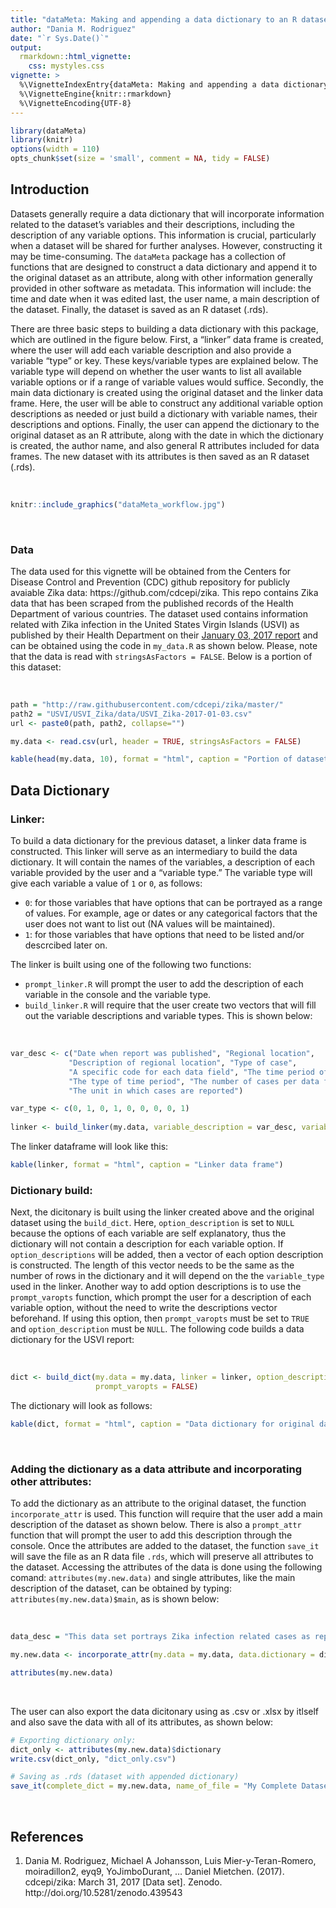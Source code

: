 ```yaml
---
title: "dataMeta: Making and appending a data dictionary to an R dataset"
author: "Dania M. Rodriguez"
date: "`r Sys.Date()`"
output: 
  rmarkdown::html_vignette:
    css: mystyles.css
vignette: >
  %\VignetteIndexEntry{dataMeta: Making and appending a data dictionary to an R dataset}
  %\VignetteEngine{knitr::rmarkdown}
  %\VignetteEncoding{UTF-8}
---
```

```r
library(dataMeta)
library(knitr)
options(width = 110)
opts_chunk$set(size = 'small', comment = NA, tidy = FALSE)
```

## Introduction  
  
  Datasets generally require a data dictionary that will incorporate information related to the dataset's variables and their descriptions, including the description of any variable options. This information is crucial, particularly when a dataset will be shared for further analyses. However, constructing it may be time-consuming. The `dataMeta` package has a collection of functions that are designed to construct a data dictionary and append it to the original dataset as an attribute, along with other information generally provided in other software as metadata. This information will include: the time and date when it was edited last, the user name, a main description of the dataset. Finally, the dataset is saved as an R dataset (.rds).
  
  There are three basic steps to building a data dictionary with this package, which are outlined in the figure below. First, a "linker" data frame is created, where the user will add each variable description and also provide a variable "type" or key. These keys/variable types are explained below. The variable type will depend on whether the user wants to list all available variable options or if a range of variable values would suffice. Secondly, the main data dictionary is created using the original dataset and the linker data frame. Here, the user will be able to construct any additional variable option descriptions as needed or just build a dictionary with variable names, their descriptions and options. Finally, the user can append the dictionary to the original dataset as an R attribute, along with the date in which the dictionary is created, the author name, and also general R attributes included for data frames.  The new dataset with its attributes is then saved as an R dataset (.rds).  
  
&nbsp;  
  
```r
knitr::include_graphics("dataMeta_workflow.jpg")
```  
  
&nbsp;  
  
### Data  
  
  The data used for this vignette will be obtained from the Centers for Disease Control and Prevention (CDC) github repository for publicly avaiable Zika data: https://github.com/cdcepi/zika. This repo contains Zika data that has been scraped from the published records of the Health Department of various countries. The dataset used contains information related with Zika infection in the United States Virgin Islands (USVI) as published by their Health Department on their [January 03, 2017 report](http://doh.vi.gov/assets/documents/2017/010317_ZikaReport.pdf) and can be obtained using the code in `my_data.R` as shown below. Please, note that the data is read with `stringsAsFactors = FALSE`.  Below is a portion of this dataset:  
  
&nbsp;  
  
```r
path = "http://raw.githubusercontent.com/cdcepi/zika/master/"
path2 = "USVI/USVI_Zika/data/USVI_Zika-2017-01-03.csv"
url <- paste0(path, path2, collapse="")

my.data <- read.csv(url, header = TRUE, stringsAsFactors = FALSE)

kable(head(my.data, 10), format = "html", caption = "Portion of dataset")
```  
  
\newpage  
## Data Dictionary  
  
### Linker:
  
  To build a data dictionary for the previous dataset, a linker data frame is constructed. This linker will serve as an intermediary to build the data dictionary. It will contain the names of the variables, a description of each variable provided by the user and a "variable type."  The variable type will give each variable a value of `1` or `0`, as follows:  
  
  + `0`: for those variables that have options that can be portrayed as a range of values. For example, age or dates or any categorical factors that the user does not want to list out (NA values will be maintained).  
  + `1`: for those variables that have options that need to be listed and/or descrcibed later on.  
  
The linker is built using one of the following two functions:  
  
  + `prompt_linker.R` will prompt the user to add the description of each variable in the console and the variable type.  
  + `build_linker.R` will require that the user create two vectors that will fill out the variable descriptions and variable types. This is shown below:  
  
&nbsp;  
  
```r
var_desc <- c("Date when report was published", "Regional location", 
             "Description of regional location", "Type of case",
             "A specific code for each data field", "The time period of each week",
             "The type of time period", "The number of cases per data field type",
             "The unit in which cases are reported")

var_type <- c(0, 1, 0, 1, 0, 0, 0, 0, 1)
                          
linker <- build_linker(my.data, variable_description = var_desc, variable_type = var_type)
```
  
  The linker dataframe will look like this:  
```r
kable(linker, format = "html", caption = "Linker data frame")
```  
  
\newpage  
### Dictionary build:  
  
  Next, the dicitonary is built using the linker created above and the original dataset using the `build_dict`. Here, `option_description` is set to `NULL` because the options of each variable are self explanatory, thus the dictionary will not contain a description for each variable option. If `option_descriptions` will be added, then a vector of each option description is constructed. The length of this vector needs to be the same as the number of rows in the dictionary and it will depend on the the `variable_type` used in the linker. Another way to add option descriptions is to use the `prompt_varopts` function, which prompt the user for a description of each variable option, without the need to write the descriptions vector beforehand. If using this option, then `prompt_varopts` must be set to `TRUE` and `option_description` must be `NULL`. The following code builds a data dictionary for the USVI report:  
  
&nbsp;  
  
```r
dict <- build_dict(my.data = my.data, linker = linker, option_description = NULL, 
                   prompt_varopts = FALSE)
```  
  
  The dictionary will look as follows:  
  
```r
kable(dict, format = "html", caption = "Data dictionary for original dataset")
```  
  
&nbsp;  
  
### Adding the dictionary as a data attribute and incorporating other attributes:  
  
  To add the dictionary as an attribute to the original dataset, the function `incorporate_attr` is used. This function will require that the user add a main description of the dataset as shown below. There is also a `prompt_attr` function that will prompt the user to add this description through the console. Once the attributes are added to the dataset, the function `save_it` will save the file as an R data file `.rds`, which will preserve all attributes to the dataset.  Accessing the attributes of the data is done using the following comand: `attributes(my.new.data)` and single attributes, like the main description of the dataset, can be obtained by typing: `attributes(my.new.data)$main`, as is shown below:  
  
&nbsp;  
  
```r
data_desc = "This data set portrays Zika infection related cases as reported by USVI."

my.new.data <- incorporate_attr(my.data = my.data, data.dictionary = dict, main_string = data_desc)

attributes(my.new.data)
```  
  
&nbsp;  
  
  The user can also export the data dicitonary using as .csv or .xlsx by itlself and also save the data with all of its attributes, as shown below:

```r
# Exporting dictionary only:
dict_only <- attributes(my.new.data)$dictionary
write.csv(dict_only, "dict_only.csv")

# Saving as .rds (dataset with appended dictionary)
save_it(complete_dict = my.new.data, name_of_file = "My Complete Dataset")
```  
  
&nbsp;  
  
## References  
  
  1. Dania M. Rodriguez, Michael A Johansson, Luis Mier-y-Teran-Romero, moiradillon2, eyq9, YoJimboDurant, … Daniel Mietchen. (2017). cdcepi/zika: March 31, 2017 [Data set]. Zenodo. http://doi.org/10.5281/zenodo.439543